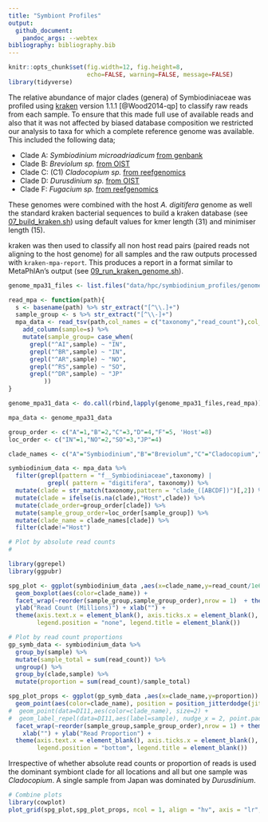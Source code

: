 ```yaml
---
title: "Symbiont Profiles"
output:
  github_document:
    pandoc_args: --webtex
bibliography: bibliography.bib
---
```


```r
knitr::opts_chunk$set(fig.width=12, fig.height=8,
                      echo=FALSE, warning=FALSE, message=FALSE)
library(tidyverse)
```

The relative abundance of major clades (genera) of Symbiodiniaceae was profiled using [kraken](https://ccb.jhu.edu/software/kraken/) version 1.1.1 [@Wood2014-qp] to classify raw reads from each sample.  To ensure that this made full use of available reads and also that it was not affected by biased database composition we restricted our analysis to taxa for which a complete reference genome was available. This included the following data;

- Clade A: *Symbiodinium microadriadicum* [from genbank](https://www.ncbi.nlm.nih.gov/assembly/GCA_001939145.1)
- Clade B: *Breviolum sp.* [from OIST](https://marinegenomics.oist.jp/symb/download/symbB.v1.0.genome.fa.gz)
- Clade C: (C1) *Cladocopium sp.* [from reefgenomics](http://symbs.reefgenomics.org/download/SymbC1.Genome.Scaffolds.fasta.gz)
- Clade D: *Durusdinium sp.* [from OIST](https://marinegenomics.oist.jp/symbd/viewer/download?project_id=102)
- Clade F: *Fugacium sp.* [from reefgenomics](http://symbs.reefgenomics.org/download/SymbF.Genome.Scaffolds.fasta.gz)

These genomes were combined with the host *A. digitifera* genome as well the standard kraken bacterial sequences to build a kraken database (see [07_build_kraken.sh](data/hpc/symbiodinium_profiles/07_build_kraken.sh)) using default values for kmer length (31) and minimiser length (15).

kraken was then used to classify all non host read pairs (paired reads not aligning to the host genome) for all samples and the raw outputs processed with `kraken-mpa-report`.  This produces a report in a format similar to MetaPhlAn's output (see [09_run_kraken_genome.sh](data/hpc/symbiodinium_profiles/09_run_kraken_genome.sh)). 

```r
genome_mpa31_files <- list.files("data/hpc/symbiodinium_profiles/genome_kraken_mpa/",pattern = "*.mpa",full.names = TRUE)

read_mpa <- function(path){
  s <- basename(path) %>% str_extract("[^\\.]+")
  sample_group <- s %>% str_extract("[^\\-]+")
  mpa_data <- read_tsv(path,col_names = c("taxonomy","read_count"),col_types = cols()) %>% 
    add_column(sample=s) %>% 
    mutate(sample_group= case_when(
      grepl("^AI",sample) ~ "IN",
      grepl("^BR",sample) ~ "IN",
      grepl("^AR",sample) ~ "NO",
      grepl("^RS",sample) ~ "SO",
      grepl("^DR",sample) ~ "JP"
          ))
}

genome_mpa31_data <- do.call(rbind,lapply(genome_mpa31_files,read_mpa)) %>% add_column(kmer="g31")

mpa_data <- genome_mpa31_data 
```


```r
group_order <- c("A"=1,"B"=2,"C"=3,"D"=4,"F"=5, 'Host'=8)
loc_order <- c("IN"=1,"NO"=2,"SO"=3,"JP"=4)

clade_names <- c("A"="Symbiodinium","B"="Breviolum","C"="Cladocopium","D"="Durusdinium","F"="Fugacium")

symbiodinium_data <- mpa_data %>% 
  filter(grepl(pattern = "f__Symbiodiniaceae",taxonomy) | 
           grepl( pattern = "digitifera", taxonomy)) %>% 
  mutate(clade = str_match(taxonomy,pattern = "clade_([ABCDF])")[,2]) %>% 
  mutate(clade = ifelse(is.na(clade),"Host",clade)) %>% 
  mutate(clade_order=group_order[clade]) %>% 
  mutate(sample_group_order=loc_order[sample_group]) %>%   
  mutate(clade_name = clade_names[clade]) %>% 
  filter(clade!="Host")
```


```r
# Plot by absolute read counts
# 

library(ggrepel)
library(ggpubr)

spg_plot <- ggplot(symbiodinium_data ,aes(x=clade_name,y=read_count/1e6)) + 
  geom_boxplot(aes(color=clade_name)) + 
  facet_wrap(~reorder(sample_group,sample_group_order),nrow = 1)  + theme_pubclean() +
  ylab("Read Count (Millions)") + xlab("") +
  theme(axis.text.x = element_blank(), axis.ticks.x = element_blank(),
        legend.position = "none", legend.title = element_blank())
```


```r
# Plot by read count proportions
gp_symb_data <- symbiodinium_data %>% 
  group_by(sample) %>% 
  mutate(sample_total = sum(read_count)) %>% 
  ungroup() %>% 
  group_by(clade,sample) %>% 
  mutate(proportion = sum(read_count)/sample_total)

spg_plot_props <- ggplot(gp_symb_data ,aes(x=clade_name,y=proportion)) + 
  geom_point(aes(color=clade_name), position = position_jitterdodge(jitter.height = 0.01, jitter.width = 0.8), size=0.5) +
#  geom_point(data=DI11,aes(color=clade_name), size=2) +  
#  geom_label_repel(data=DI11,aes(label=sample), nudge_x = 2, point.padding = 0.5, arrow = arrow(length = unit(0.2,"cm")), size=2.5) +
  facet_wrap(~reorder(sample_group,sample_group_order),nrow = 1) + theme_pubclean() +
    xlab("") + ylab("Read Proportion") + 
  theme(axis.text.x = element_blank(), axis.ticks.x = element_blank(),
        legend.position = "bottom", legend.title = element_blank())
```

Irrespective of whether absolute read counts or proportion of reads is used the dominant symbiont clade for all locations and all but one sample was *Cladocopium*. A single sample from Japan was dominated by *Durusdinium*.

```r
# Combine plots 
library(cowplot)
plot_grid(spg_plot,spg_plot_props, ncol = 1, align = "hv", axis = "lr", rel_heights = c(0.4,0.6))
```

